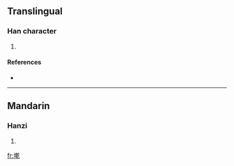 ==Translingual==

===Han character===
{{Han char|rn=32|rad=土|as=11|sn=14|four=4811<sub>7</sub>|canj=土十十弓 (GJJN)}}

# {{defn|Han|sort=土11}}

====References====
* {{Han ref|kx=0238.191|hdz=10478.040|uh=5898|ud=22680|bh=E159|bd=57689}}

----

==Mandarin==

===Hanzi===
{{cmn-hanzi|pin=[[qí]] ([[qi2]])|wg=ch'i<sup>2</sup>}}

# {{defn|Mandarin|sort=土11}}

[[fr:墘]]